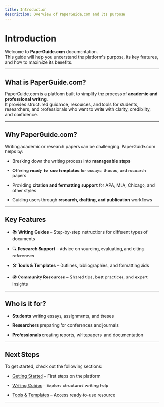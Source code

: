 ```yaml
---
title: Introduction
description: Overview of PaperGuide.com and its purpose
---
```

# Introduction

Welcome to **PaperGuide.com** documentation.\
This guide will help you understand the platform's purpose, its key features, and how to maximize its benefits.

---

## What is PaperGuide.com?

PaperGuide.com is a platform built to simplify the process of **academic and professional writing**.\
It provides structured guidance, resources, and tools for students, researchers, and professionals who want to write with clarity, credibility, and confidence.

---

## Why PaperGuide.com?

Writing academic or research papers can be challenging. PaperGuide.com helps by:

- Breaking down the writing process into **manageable steps**

- Offering **ready-to-use templates** for essays, theses, and research papers

- Providing **citation and formatting support** for APA, MLA, Chicago, and other styles

- Guiding users through **research, drafting, and publication** workflows

---

## Key Features

- 📚 **Writing Guides** – Step-by-step instructions for different types of documents

- 🔍 **Research Support** – Advice on sourcing, evaluating, and citing references

- 🛠️ **Tools & Templates** – Outlines, bibliographies, and formatting aids

- 🌍 **Community Resources** – Shared tips, best practices, and expert insights

---

## Who is it for?

- **Students** writing essays, assignments, and theses

- **Researchers** preparing for conferences and journals

- **Professionals** creating reports, whitepapers, and documentation

---

## Next Steps

To get started, check out the following sections:

- [Getting Started](./getting-started.mdx) – First steps on the platform

- [Writing Guides](./guides/index.mdx) – Explore structured writing help

- [Tools & Templates](./tools/index.mdx) – Access ready-to-use resource

---

